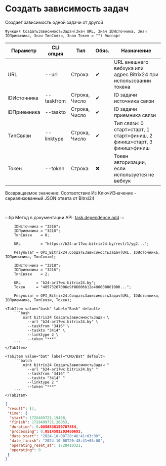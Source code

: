 ﻿---
sidebar_position: 23
---


# Создать зависимость задач
 Создает зависимость одной задачи от другой



`Функция СоздатьЗависимостьЗадач(Знач URL, Знач IDИсточника, Знач IDПриемника, Знач ТипСвязи, Знач Токен = "") Экспорт`

  | Параметр | CLI опция | Тип | Обяз. | Назначение |
  |-|-|-|-|-|
  | URL | --url | Строка | &#x2714; | URL внешнего вебхука или адрес Bitrix24 при использовании токена |
  | IDИсточника | --taskfrom | Строка, Число | &#x2714; | ID задачи источника связи |
  | IDПриемника | --taskto | Строка, Число | &#x2714; | ID задачи приемника связи |
  | ТипСвязи | --linktype | Строка, Число | &#x2714; | Тип связи: 0 старт>старт, 1 старт>финиш, 2 финиш>старт, 3 финиш>финиш |
  | Токен | --token | Строка | &#x2716; | Токен авторизации, если используется не вебхук |

  
  Возвращаемое значение:   Соответствие Из КлючИЗначение - сериализованный JSON ответа от Bitrxi24

<br/>

:::tip
Метод в документации API: [task.dependence.add](https://dev.1c-bitrix.ru/rest_help/tasks/task/dependence/task_dependence_add.php)
:::
<br/>


```bsl title="Пример использования для 1С:Предприятие/OneScript"
    IDИсточника = "3216";
    IDПриемника = "3218";
    ТипСвязи    = 0;

    URL         = "https://b24-ar17wx.bitrix24.by/rest/1/yg2...";

    Результат = OPI_Bitrix24.СоздатьЗависимостьЗадач(URL, IDИсточника, IDПриемника, ТипСвязи);

    IDИсточника = "3218";
    IDПриемника = "3216";
    ТипСвязи    = 2;

    URL       = "b24-ar17wx.bitrix24.by";
    Токен     = "48573267006e9f06006b12e400000001000...";

    Результат = OPI_Bitrix24.СоздатьЗависимостьЗадач(URL, IDИсточника, IDПриемника, ТипСвязи, Токен);
```
    

 <Tabs>
  
    <TabItem value="bash" label="Bash" default>
        ```bash
            oint bitrix24 СоздатьЗависимостьЗадач \
              --url "b24-ar17wx.bitrix24.by" \
              --taskfrom "3416" \
              --taskto "3414" \
              --linktype 2 \
              --token "***"
        ```
    </TabItem>
  
    <TabItem value="bat" label="CMD/Bat" default>
        ```batch
            oint bitrix24 СоздатьЗависимостьЗадач ^
              --url "b24-ar17wx.bitrix24.by" ^
              --taskfrom "3416" ^
              --taskto "3414" ^
              --linktype 2 ^
              --token "***"
        ```
    </TabItem>
</Tabs>


```json title="Результат"
{
 "result": [],
 "time": {
  "start": 1728409721.19468,
  "finish": 1728409721.28053,
  "duration": 0.0858538150787354,
  "processing": 0.0514581203460693,
  "date_start": "2024-10-08T20:48:41+03:00",
  "date_finish": "2024-10-08T20:48:41+03:00",
  "operating_reset_at": 1728410321,
  "operating": 0
 }
}
```
